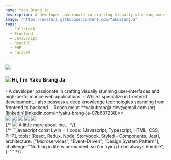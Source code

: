 ```yaml
---
name: Yaku Brang Ja
description: A developer passionate in crafting visually stunning user-interfaces and high-performance web applications.
image: "https://avatars.githubusercontent.com/YakuBrangJa"
tags:
  - Fullstack
  - Frontend
  - JavaScript
  - ReactJS
  - PHP
  - Laravel
---
```


<div className="h-28 w-28 rounded-full overflow-hidden mx-auto">
  <img src="https://avatars.githubusercontent.com/YakuBrangJa" />
</div>

<h3 className="flex flex-row max-w-[240px] mt-5 mx-auto">
  <img
    src="https://raw.githubusercontent.com/lwinmoepaing/lwinmoepaing/main/img/gitto.gif"
    className="h-[20px] object-contain mr-2"
  />
  <span> Hi, I'm Yaku Brang Ja </span>
</h3>

<div className="container max-w-[720px] mx-auto">
- A developer passionate in crafting visually stunning user-interfaces and high-performance web applications.
- While I specialize in frontend development, I also possess a deep knowledge technologies spanning from frontend to backend.
- Reach me at **yakubrangja.dev@gmail.com (or) [linkedin](linkedin.com/in/yaku-brang-ja-07b637238)**

<div className="flex flex-row gap-2">
  <img
    className="h-5"
    src="https://raw.githubusercontent.com/github/explore/80688e429a7d4ef2fca1e82350fe8e3517d3494d/topics/javascript/javascript.png"
  />
  <img
    className="h-5"
    src="https://raw.githubusercontent.com/github/explore/80688e429a7d4ef2fca1e82350fe8e3517d3494d/topics/typescript/typescript.png"
  />
  <img
    className="h-5"
    src="https://raw.githubusercontent.com/github/explore/80688e429a7d4ef2fca1e82350fe8e3517d3494d/topics/react/react.png"
  />
  <img
    className="h-5"
    src="https://raw.githubusercontent.com/github/explore/80688e429a7d4ef2fca1e82350fe8e3517d3494d/topics/laravel/laravel.png"
  />
  <img
    className="h-5"
    src="https://raw.githubusercontent.com/github/explore/80688e429a7d4ef2fca1e82350fe8e3517d3494d/topics/css/css.png"
  />
</div>

<div className="flex flex-row gap-2 my-2">
  {/* <img
    className="h-5"
    src="https://raw.githubusercontent.com/lwinmoepaing/lwinmoepaing/main/img/katto.gif"
  />
  <span>A little more about me...</span> */}
</div>
{/* 
```javascript
const Lwin = {
  code: [Javascript, Typescript, HTML, CSS, PHP],
  tools: [React, Redux, Node, Storybook, Styled - Components, Jest],
  architecture: ["Microservices", "Event-Driven", "Design System Pattern"],
  challenge: "Nothing in life is permanent. so i'm trying to be always humble",
};
``` */}

</div>

